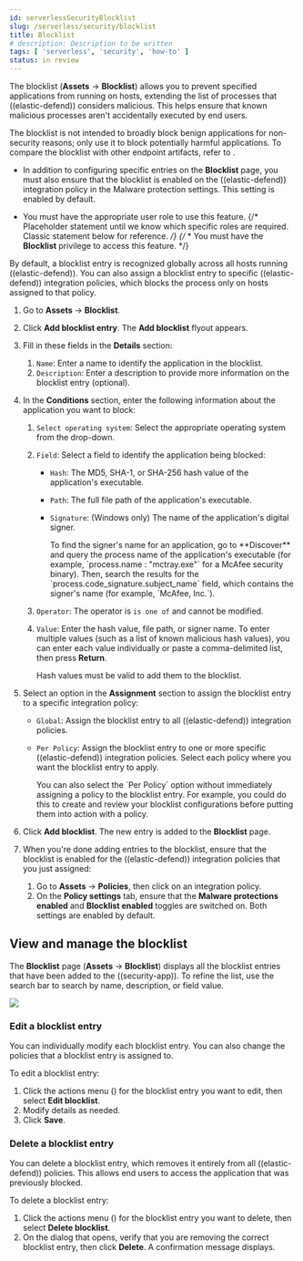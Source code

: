 ```yaml
---
id: serverlessSecurityBlocklist
slug: /serverless/security/blocklist
title: Blocklist
# description: Description to be written
tags: [ 'serverless', 'security', 'how-to' ]
status: in review
---
```


<DocBadge template="technical preview" />
<div id="blocklist"></div>

The blocklist (**Assets** -> **Blocklist**) allows you to prevent specified applications from running on hosts, extending the list of processes that ((elastic-defend)) considers malicious. This helps ensure that known malicious processes aren't accidentally executed by end users. 

The blocklist is not intended to broadly block benign applications for non-security reasons; only use it to block potentially harmful applications. To compare the blocklist with other endpoint artifacts, refer to <DocLink id="serverlessSecurityOptimizeEdr" />.

<DocCallOut title="Requirements">

* In addition to configuring specific entries on the **Blocklist** page, you must also ensure that the blocklist is enabled on the ((elastic-defend)) integration policy in the <DocLink id="serverlessSecurityConfigureEndpointIntegrationPolicy" section="malware-protection">Malware protection settings</DocLink>. This setting is enabled by default.

* You must have the appropriate user role to use this feature.
{/* Placeholder statement until we know which specific roles are required. Classic statement below for reference. */}
{/* * You must have the **Blocklist** <DocLink id="serverlessSecurityEndpointManagementReq">privilege</DocLink> to access this feature. */}

</DocCallOut>

By default, a blocklist entry is recognized globally across all hosts running ((elastic-defend)). You can also assign a blocklist entry to specific ((elastic-defend)) integration policies, which blocks the process only on hosts assigned to that policy.

1. Go to **Assets** -> **Blocklist**.

1. Click **Add blocklist entry**. The **Add blocklist** flyout appears.

1. Fill in these fields in the **Details** section:
    1. `Name`: Enter a name to identify the application in the blocklist.
    1. `Description`: Enter a description to provide more information on the blocklist entry (optional).

1. In the **Conditions** section, enter the following information about the application you want to block:
    1. `Select operating system`: Select the appropriate operating system from the drop-down.
    1. `Field`: Select a field to identify the application being blocked:
        * `Hash`: The MD5, SHA-1, or SHA-256 hash value of the application's executable.
        * `Path`: The full file path of the application's executable.
        * `Signature`: (Windows only) The name of the application's digital signer.

            <DocCallOut title="Tip">
            To find the signer's name for an application, go to **Discover** and query the process name of the application's executable (for example, `process.name : "mctray.exe"` for a McAfee security binary). Then, search the results for the `process.code_signature.subject_name` field, which contains the signer's name (for example, `McAfee, Inc.`).
            </DocCallOut>

    1. `Operator`: The operator is `is one of` and cannot be modified.

    1. `Value`: Enter the hash value, file path, or signer name. To enter multiple values (such as a list of known malicious hash values), you can enter each value individually or paste a comma-delimited list, then press **Return**.

        <DocCallOut title="Note">
        Hash values must be valid to add them to the blocklist.
        </DocCallOut>

1. Select an option in the **Assignment** section to assign the blocklist entry to a specific integration policy:

    * `Global`: Assign the blocklist entry to all ((elastic-defend)) integration policies.
    * `Per Policy`: Assign the blocklist entry to one or more specific ((elastic-defend)) integration policies. Select each policy where you want the blocklist entry to apply.

        <DocCallOut title="Note">
        You can also select the `Per Policy` option without immediately assigning a policy to the blocklist entry. For example, you could do this to create and review your blocklist configurations before putting them into action with a policy.
        </DocCallOut>

1. Click **Add blocklist**. The new entry is added to the **Blocklist** page.

1. When you're done adding entries to the blocklist, ensure that the blocklist is enabled for the ((elastic-defend)) integration policies that you just assigned:
    1. Go to **Assets** -> **Policies**, then click on an integration policy.
    1. On the **Policy settings** tab, ensure that the **Malware protections enabled** and **Blocklist enabled** toggles are switched on. Both settings are enabled by default.

<div id="manage-blocklist"></div>

## View and manage the blocklist

The **Blocklist** page (**Assets** -> **Blocklist**) displays all the blocklist entries that have been added to the ((security-app)). To refine the list, use the search bar to search by name, description, or field value.

![](../images/blocklist/-management-admin-blocklist.png)

<div id="edit-blocklist-entry"></div>

### Edit a blocklist entry
You can individually modify each blocklist entry. You can also change the policies that a blocklist entry is assigned to.

To edit a blocklist entry:

1. Click the actions menu (<DocIcon type="boxesHorizontal" title="Actions menu icon" />) for the blocklist entry you want to edit, then select **Edit blocklist**.
1. Modify details as needed.
1. Click **Save**.

<div id="delete-blocklist-entry"></div>

### Delete a blocklist entry
You can delete a blocklist entry, which removes it entirely from all ((elastic-defend)) policies. This allows end users to access the application that was previously blocked.

To delete a blocklist entry:

1. Click the actions menu (<DocIcon type="boxesHorizontal" title="Actions menu icon" />) for the blocklist entry you want to delete, then select **Delete blocklist**.
1. On the dialog that opens, verify that you are removing the correct blocklist entry, then click **Delete**. A confirmation message displays.

